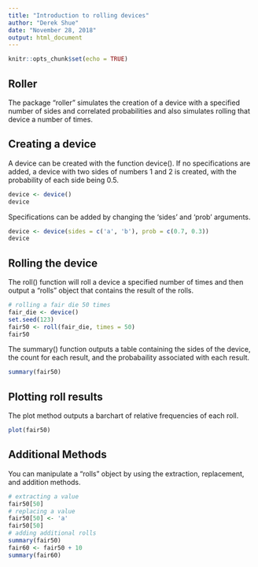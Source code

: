 ```yaml
---
title: "Introduction to rolling devices"
author: "Derek Shue"
date: "November 28, 2018"
output: html_document
---
```


```r
knitr::opts_chunk$set(echo = TRUE)
```

## Roller

The package "roller" simulates the creation of a device with a specified number of sides and correlated probabilities and also simulates rolling that device a number of times. 

## Creating a device

A device can be created with the function device(). If no specifications are added, a device with two sides of numbers 1 and 2 is created, with the probability of each side being 0.5.

```r
device <- device()
device
```

Specifications can be added by changing the 'sides' and 'prob' arguments. 

```r
device <- device(sides = c('a', 'b'), prob = c(0.7, 0.3))
device
```

## Rolling the device

The roll() function will roll a device a specified number of times and then output a "rolls" object that contains the result of the rolls. 

```r
# rolling a fair die 50 times
fair_die <- device()
set.seed(123)
fair50 <- roll(fair_die, times = 50)
fair50
```

The summary() function outputs a table containing the sides of the device, the count for each result, and the probabaility associated with each result.

```r
summary(fair50)
```

## Plotting roll results

The plot method outputs a barchart of relative frequencies of each roll. 

```r
plot(fair50)
```

## Additional Methods

You can manipulate a "rolls" object by using the extraction, replacement, and addition methods. 
```r
# extracting a value
fair50[50]
# replacing a value
fair50[50] <- 'a'
fair50[50]
# adding additional rolls
summary(fair50)
fair60 <- fair50 + 10
summary(fair60)
```
